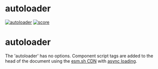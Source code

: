 # autoloader

[![autoloader](https://jsr.io/badges/@web-components/autoloader)](https://jsr.io/@web-components/autoloader) [![score](https://jsr.io/badges/@web-components/autoloader/score)](https://jsr.io/@web-components/autoloader/score)
# autoloader

 The 'autoloader' has no options. Component script tags are added to the head of the document using the [esm.sh CDN](https://esm.sh/) with [async loading](https://developer.mozilla.org/en-US/docs/Web/API/HTMLScriptElement/async).
